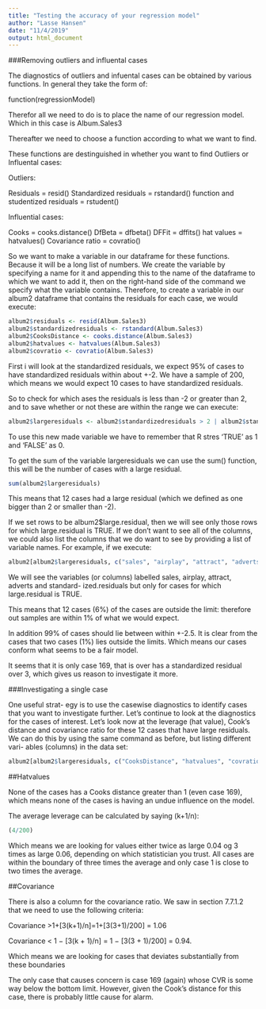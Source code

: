 ```yaml
---
title: "Testing the accuracy of your regression model"
author: "Lasse Hansen"
date: "11/4/2019"
output: html_document
---
```


###Removing outliers and influental cases


The diagnostics of outliers and infuental cases can be obtained by various functions. In general they take the form of:

function(regressionModel)

Therefor all we need to do is to place the name of our regression model. Which in this case is Album.Sales3

Thereafter we need to choose a function according to what we want to find.

These functions are destinguished in whether you want to find Outliers or Influental cases:

Outliers:

Residuals = resid()
Standardized residuals = rstandard()
function and studentized residuals = rstudent()

Influential cases:

Cooks = cooks.distance()
DfBeta = dfbeta()
DFFit = dffits()
hat values = hatvalues()
Covariance ratio = covratio()

So we want to make a variable in our dataframe for these functions. Because it will be a long list of numbers.
We create the variable by specifying a name for it and appending this to the name of the dataframe to which we want to add it, then on the right-hand side of the command we specify what the variable contains. Therefore, to create a variable in our album2 dataframe that contains the residuals for each case, we would execute:

```r
album2$residuals <- resid(Album.Sales3)
album2$standardizedresiduals <- rstandard(Album.Sales3)
album2$CooksDistance <- cooks.distance(Album.Sales3)
album2$hatvalues <- hatvalues(Album.Sales3)
album2$covratio <- covratio(Album.Sales3)
```

First i will look at the standardized residuals, we expect 95% of cases to have standardized residuals within about +-2. We have a sample of 200, which means we would expect 10 cases to have standardized residuals.

So to check for which ases the residuals is less than -2 or greater than 2, and to save whether or not these are within the range we can execute:

```r
album2$largeresiduals <- album2$standardizedresiduals > 2 | album2$standardizedresiduals < -2
```

To use this new made variable we have to remember that R stres 'TRUE' as 1 and 'FALSE' as 0. 

To get the sum of the variable largeresiduals we can use the sum() function, this will be the number of cases with a large residual.

```r
sum(album2$largeresiduals)
```

This means that 12 cases had a large residual (which we defined as one bigger than 2 or smaller than -2).

If we set rows to be album2$large.residual, then we will see only those rows for which large.residual is TRUE. If we don’t want to see all of the columns, we could also list the columns that we do want to see by providing a list of variable names. For example, if we execute:

```r
album2[album2$largeresiduals, c("sales", "airplay", "attract", "adverts", "standardizedresiduals")]
```

We will see the variables (or columns) labelled sales, airplay, attract, adverts and standard- ized.residuals but only for cases for which large.residual is TRUE.

This means that 12 cases (6%) of the cases are outside the limit: therefore out samples are within 1% of what we would expect.

In addition 99% of cases should lie between within +-2.5. It is clear from the cases that two cases (1%) lies outside the limits. Which means our cases conform what seems to be a fair model.

It seems that it is only case 169, that is over has a standardized residual over 3, which gives us reason to investigate it more. 

###Investigating a single case

One useful strat- egy is to use the casewise diagnostics to identify cases that you want to investigate further. Let’s continue to look at the diagnostics for the cases of interest. Let’s look now at the leverage (hat value), Cook’s distance and covariance ratio for these 12 cases that have large residuals. We can do this by using the same command as before, but listing different vari- ables (columns) in the data set:

```r
album2[album2$largeresiduals, c("CooksDistance", "hatvalues", "covratio")]
```

##Hatvalues 

None of the cases has a Cooks distance greater than 1 (even case 169), which means none of the cases is having an undue influence on the model. 

The average leverage can be calculated by saying (k+1/n):

```r
(4/200)
```

Which means we are looking for values either twice as large 0.04 og 3 times as large 0.06, depending on which statistician you trust. All cases are within the boundary of three times the average and only case 1 is close to two times the average.


##Covariance 

There is also a column for the covariance ratio. We saw in section 7.7.1.2 that we need to use the following criteria:

Covariance >1+[3(k+1)/n]=1+[3(3+1)/200] = 1.06

Covariance < 1 − [3(k + 1)/n] = 1 − [3(3 + 1)/200] = 0.94.

Which means we are looking for cases that deviates substantially from these boundaries

The only case that causes concern is case 169 (again) whose CVR is some way below the bottom limit. However, given the Cook’s distance for this case, there is probably little cause for alarm.